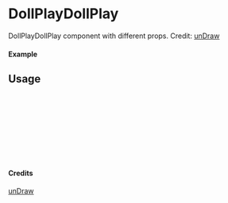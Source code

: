 
<Meta of={DollPlayDollPlay} title="unDraw/DollPlayDollPlay" />

# DollPlayDollPlay

DollPlayDollPlay component with different props.
Credit: [unDraw](https://undraw.co/illustrations)

#### Example

<Canvas of={DollPlayDollPlay.Primary} />

## Usage

```ts
import { DollPlayDollPlay } from "yadl-ui";

const Example = () => {
  return (
      <DollPlayDollPlay />
  );
};

export default Example;
```

#### Credits
[unDraw](https://undraw.co/illustrations)
